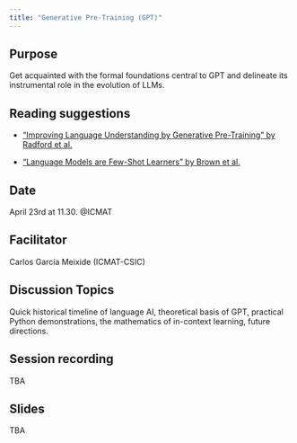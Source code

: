 ```yaml
---
title: "Generative Pre-Training (GPT)"
---
```


## Purpose

Get acquainted with the formal foundations central to GPT and delineate its instrumental role in the evolution of LLMs.

## Reading suggestions

* ["Improving Language Understanding by Generative Pre-Training" by Radford et al.](https://cdn.openai.com/research-covers/language-unsupervised/language_understanding_paper.pdf)

* ["Language Models are Few-Shot Learners" by Brown et al.](https://arxiv.org/abs/2005.14165)

## Date

April 23rd at 11.30. @ICMAT

## Facilitator

Carlos García Meixide (ICMAT-CSIC)

## Discussion Topics

 Quick historical timeline of language AI, theoretical basis of GPT, practical Python demonstrations, the mathematics of in-context learning, future directions. 

## Session recording

TBA


## Slides

TBA

